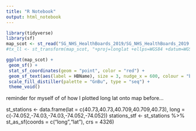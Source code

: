 ```yaml
---
title: "R Notebook"
output: html_notebook
---
```


```r
library(tidyverse)
library(sf)
map_scot <- st_read("SG_NHS_HealthBoards_2019/SG_NHS_HealthBoards_2019.shp")
#tx_ll <- st_transform(map_scot, "+proj=longlat +ellps=WGS84 +datum=WGS84")

ggplot(map_scot) +
 geom_sf() +
 stat_sf_coordinates(geom = "point", color = "red") +
 geom_sf_text(aes(label = HBName), size = 3, nudge_x = 600, colour = "black",check_overlap = TRUE) +
 scale_fill_distiller(palette = "GnBu", type = "seq") +
 theme_void()
```


reminder for myself of of how I plotted long lat onto map before...

st_stations <- data.frame(lat = c(40.73,40.73,40.709,40.709,40.73),
                               long = c(-74.052,-74.03,-74.03,-74.052,-74.052))
stations_stf <- st_stations %>% 
  st_as_sf(coords = c("long","lat"), crs = 4326) 

